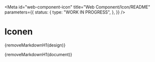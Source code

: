 <!-- @license CC0-1.0 -->



<Meta
  id="web-component-icon"
  title="Web Component/Icon/README"
  parameters={{
    status: {
      type: "WORK IN PROGRESS",
    },
  }}
/>

# Iconen

<Description>{removeMarkdownH1(design)}</Description>

<Description>{removeMarkdownH1(document)}</Description>

